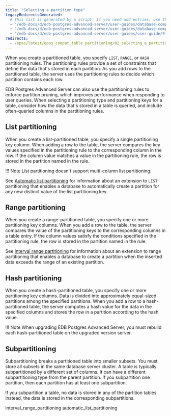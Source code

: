 ```yaml
---
title: "Selecting a partition type"
legacyRedirectsGenerated:
  # This list is generated by a script. If you need add entries, use the `legacyRedirects` key.
  - "/edb-docs/d/edb-postgres-advanced-server/user-guides/database-compatibility-for-oracle-developers-guide/9.6/Database_Compatibility_for_Oracle_Developers_Guide_v9.6.1.101.html"
  - "/edb-docs/d/edb-postgres-advanced-server/user-guides/database-compatibility-for-oracle-developers-guide/9.5/Database_Compatibility_for_Oracle_Developers_Guide.1.326.html"
  - "/edb-docs/d/edb-postgres-advanced-server/user-guides/user-guide/9.5/EDB_Postgres_Enterprise_Guide.1.051.html"
redirects:
  - /epas/latest/epas_compat_table_partitioning/02_selecting_a_partition_type/ #generated for docs/epas/reorg-role-use-case-mode
---
```


<div id="selecting_a_partition_type" class="registered_link"></div>

When you create a partitioned table, you specify `LIST`, `RANGE`, or `HASH` partitioning rules. The partitioning rules provide a set of constraints that define the data that's stored in each partition. As you add rows to the partitioned table, the server uses the partitioning rules to decide which partition contains each row.

EDB Postgres Advanced Server can also use the partitioning rules to enforce partition pruning, which improves performance when responding to user queries. When selecting a partitioning type and partitioning keys for a table, consider how the data that's stored in a table is queried, and include often-queried columns in the partitioning rules.

## List partitioning

When you create a list-partitioned table, you specify a single partitioning key column. When adding a row to the table, the server compares the key values specified in the partitioning rule to the corresponding column in the row. If the column value matches a value in the partitioning rule, the row is stored in the partition named in the rule.

!!! Note
    List partitioning doesn't support multi-column list partitioning.

See [Automatic list partitioning](02_automatic_list_partitioning.mdx) for information about an extension to `LIST` partitioning that enables a database to automatically create a partition for any new distinct value of the list partitioning key.

## Range partitioning

When you create a range-partitioned table, you specify one or more partitioning key columns. When you add a row to the table, the server compares the value of the partitioning keys to the corresponding columns in a table entry. If the column values satisfy the conditions specified in the partitioning rule, the row is stored in the partition named in the rule.

See [Interval range partitioning](01_interval_range_partitioning.mdx) for information about an extension to range partitioning that enables a database to create a partition when the inserted data exceeds the range of an existing partition.

## Hash partitioning

When you create a hash-partitioned table, you specify one or more partitioning key columns. Data is divided into approximately equal-sized partitions among the specified partitions. When you add a row to a hash-partitioned table, the server computes a hash value for the data in the specified columns and stores the row in a partition according to the hash value.

!!! Note
    When upgrading EDB Postgres Advanced Server, you must rebuild each hash-partitioned table on the upgraded version server.

## Subpartitioning

Subpartitioning breaks a partitioned table into smaller subsets. You must store all subsets in the same database server cluster. A table is typically subpartitioned by a different set of columns. It can have a different subpartitioning type from the parent partition. If you subpartition one partition, then each partition has at least one subpartition.

If you subpartition a table, no data is stored in any of the partition tables. Instead, the data is stored in the corresponding subpartitions.

<div class="toctree" maxdepth="3">

interval_range_partitioning automatic_list_partitioning

</div>
